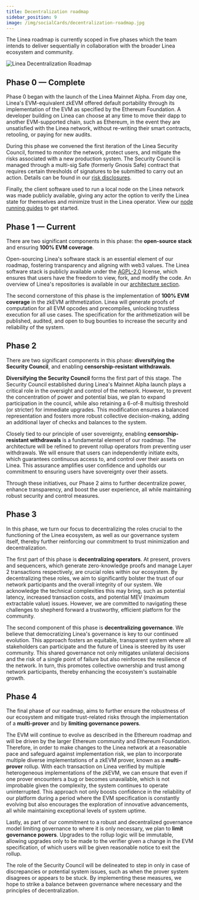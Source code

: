 ```yaml
---
title: Decentralization roadmap
sidebar_position: 9
image: /img/socialCards/decentralization-roadmap.jpg
---
```


The Linea roadmap is currently scoped in five phases which the team intends to deliver sequentially 
in collaboration with the broader Linea ecosystem and community.

<div class="center-container">
  <div class="img-large">
    <img
      src="/img/get_started/concepts/decentralization/Linea_decentralization_roadmap.png"
      alt="Linea Decentralization Roadmap"
    />
  </div>
</div>

## Phase 0 — Complete

Phase 0 began with the launch of the Linea Mainnet Alpha. From day one, Linea's EVM-equivalent zkEVM 
offered default portability through its implementation of the EVM as specified by the Ethereum 
Foundation. A developer building on Linea can choose at any time to move their dapp to another 
EVM-supported chain, such as Ethereum, in the event they are unsatisfied with the Linea network, 
without re-writing their smart contracts, retooling, or paying for new audits.

During this phase we convened the first iteration of the Linea Security Council, formed to 
monitor the network, protect users, and mitigate the risks associated with a new production system. 
The Security Council is managed through a multi-sig Safe (formerly Gnosis Safe) contract that 
requires certain thresholds of signatures to be submitted to carry out an action. Details can be 
found in our [risk disclosures](../../../risk-disclosures/index.mdx).

Finally, the client software used to run a local node on the Linea network was made publicly 
available, giving any actor the option to verify the Linea state for themselves and minimize trust 
in the Linea operator. View our [node running guides](../../../developers/guides/run-a-node/index.mdx) to get started.

## Phase 1 — Current

There are two significant components in this phase: the **open-source stack** and ensuring **100% 
EVM coverage**.

Open-sourcing Linea's software stack is an essential element of our roadmap, fostering transparency 
and aligning with web3 values. The Linea software stack is publicly available under the 
[AGPL-2.0](https://www.apache.org/licenses/LICENSE-2.0) license, which ensures that users have the 
freedom to view, fork, and modify the code. An overview of Linea's repositories is available in 
our [architecture section](../../../architecture/stack/index.mdx). 

The second cornerstone of this phase is the implementation of **100% EVM coverage** in the zkEVM 
arithmetization. Linea will generate proofs of computation for all EVM opcodes and precompiles,
unlocking trustless execution for all use cases. The specification for the arithmetization 
will be published, audited, and open to bug bounties to increase the security and reliability of 
the system.

## Phase 2 

There are two significant components in this phase: **diversifying the Security Council**, and 
enabling **censorship-resistant withdrawals**.

**Diversifying the Security Council** forms the first part of this stage. The Security Council 
established during Linea's Mainnet Alpha launch plays a critical role in the oversight and control 
of the network. However, to prevent the concentration of power and potential bias, we plan to expand 
participation in the council, while also retaining a 6-of-8 multisig threshold (or stricter) for 
immediate upgrades. This modification ensures a balanced representation and fosters more robust 
collective decision-making, adding an additional layer of checks and balances to the system.

Closely tied to our principle of user sovereignty, enabling **censorship-resistant withdrawals** is 
a fundamental element of our roadmap. The architecture will be refined to prevent rollup operators 
from preventing user withdrawals. We will ensure that users can independently initiate exits, which 
guarantees continuous access to, and control over their assets on Linea. This assurance amplifies 
user confidence and upholds our commitment to ensuring users have sovereignty over their assets.

Through these initiatives, our Phase 2 aims to further decentralize power, enhance transparency, 
and boost the user experience, all while maintaining robust security and control measures.

## Phase 3

In this phase, we turn our focus to decentralizing the roles crucial to the functioning of the Linea 
ecosystem, as well as our governance system itself, thereby further reinforcing our commitment to 
trust minimization and decentralization.

The first part of this phase is **decentralizing operators**. At present, provers and sequencers, 
which generate zero-knowledge proofs and manage Layer 2 transactions respectively, are crucial 
roles within our ecosystem. By decentralizing these roles, we aim to significantly bolster the trust 
of our network participants and the overall integrity of our system. We acknowledge the technical 
complexities this may bring, such as potential latency, increased transaction costs, and potential 
MEV (maximum extractable value) issues. However, we are committed to navigating these challenges to 
shepherd forward a trustworthy, efficient platform for the community.

The second component of this phase is **decentralizing governance**. We believe that democratizing 
Linea's governance is key to our continued evolution. This approach fosters an equitable, 
transparent system where all stakeholders can participate and the future of Linea is steered by its 
user community. This shared governance not only mitigates unilateral decisions and the risk of a 
single point of failure but also reinforces the resilience of the network. In turn, this promotes 
collective ownership and trust among network participants, thereby enhancing the ecosystem's 
sustainable growth.

## Phase 4

The final phase of our roadmap, aims to further ensure the robustness of our ecosystem and mitigate 
trust-related risks through the implementation of a **multi-prover** and by **limiting governance 
powers**.

The EVM will continue to evolve as described in the Ethereum roadmap and will be driven by the 
larger Ethereum community and Ethereum Foundation. Therefore, in order to make changes to the Linea 
network at a reasonable pace and safeguard against implementation risk, we plan to incorporate 
multiple diverse implementations of a zkEVM prover, known as a **multi-prover** rollup. With each 
transaction on Linea verified by multiple heterogeneous implementations of the zkEVM, we can ensure 
that even if one prover encounters a bug or becomes unavailable, which is not improbable given the 
complexity, the system continues to operate uninterrupted. This approach not only boosts confidence 
in the reliability of our platform during a period where the EVM specification is constantly 
evolving but also encourages the exploration of innovative advancements, all while maintaining 
exceptional levels of system uptime.

Lastly, as part of our commitment to a robust and decentralized governance model limiting governance 
to where it is only necessary, we plan to **limit governance powers**. Upgrades to the rollup logic 
will be immutable, allowing upgrades only to be made to the verifier given a change in the EVM 
specification, of which users will be given reasonable notice to exit the rollup.

The role of the Security Council will be delineated to step in only in case of discrepancies or 
potential system issues, such as when the prover system disagrees or appears to be stuck. By 
implementing these measures, we hope to strike a balance between governance where necessary and the 
principles of decentralization.
